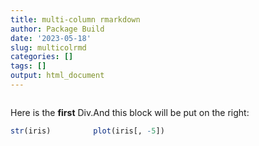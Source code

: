 ```yaml
---
title: multi-column rmarkdown
author: Package Build
date: '2023-05-18'
slug: multicolrmd
categories: []
tags: []
output: html_document
---
```


:::: {style="display: flex;"}

::: {}
Here is the **first** Div.

```r
str(iris)
```
:::

::: {}
And this block will be put on the right:

```r
plot(iris[, -5])
```
:::

::::
